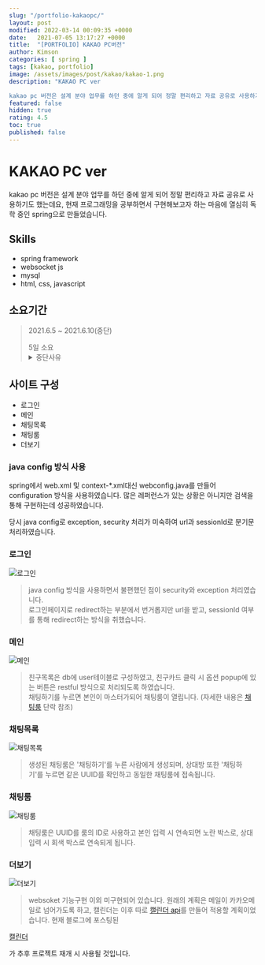 ```yaml
---
slug: "/portfolio-kakaopc/"
layout: post
modified: 2022-03-14 00:09:35 +0000
date:   2021-07-05 13:17:27 +0000
title:  "[PORTFOLIO] KAKAO PC버전"
author: Kimson
categories: [ spring ]
tags: [kakao, portfolio]
image: /assets/images/post/kakao/kakao-1.png
description: "KAKAO PC ver

kakao pc 버전은 설계 분야 업무를 하던 중에 알게 되어 정말 편리하고 자료 공유로 사용하기도 했는데요, 현재 프로그래밍을 공부하면서 구현해보고자 하는 마음에 열심히 독학 중인 spring으로 만들었습니다."
featured: false
hidden: true
rating: 4.5
toc: true
published: false
---
```


# KAKAO PC ver

kakao pc 버전은 설계 분야 업무를 하던 중에 알게 되어 정말 편리하고 자료 공유로 사용하기도 했는데요, 현재 프로그래밍을 공부하면서 구현해보고자 하는 마음에 열심히 독학 중인 spring으로 만들었습니다.

## Skills
- spring framework
- websocket js
- mysql
- html, css, javascript

## 소요기간
>2021.6.5 ~ 2021.6.10(중단)
><footer class="blockquote-footer">5일 소요</footer>
><details><summary>중단사유</summary><p>websoket 지식이 많이 부족하여 현재 준비중인 구직에 지장을 주어 임시 중단</p></details>

## 사이트 구성

- 로그인
- 메인
- 채팅목록
- 채팅룸
- 더보기

### java config 방식 사용

spring에서 web.xml 및 context-*.xml대신 webconfig.java를 만들어 configuration 방식을 사용하였습니다.
많은 레퍼런스가 있는 상황은 아니지만 검색을 통해 구현하는데 성공하였습니다.

당시 java config로 exception, security 처리가 미숙하여 url과 sessionId로 분기문처리하였습니다.

### 로그인

![로그인](/assets/images/post/kakao/kakao-6.png '로그인')

>java config 방식을 사용하면서 불편했던 점이 security와 exception 처리였습니다.  
로그인페이지로 redirect하는 부분에서 번거롭지만 url을 받고, sessionId 여부를 통해 redirect하는 방식을 취했습니다.

### 메인

![메인](/assets/images/post/kakao/kakao-5.png '메인 친구목록')

>친구목록은 db에 user테이블로 구성하였고, 친구카드 클릭 시 옵션 popup에 있는 버튼은 restful 방식으로 처리되도록 하였습니다.  
채팅하기를 누르면 본인이 마스터가되어 채팅룸이 열립니다. (자세한 내용은 [채팅룸][chat] 단락 참조)

[chat]:#채팅룸

### 채팅목록

![채팅목록](/assets/images/post/kakao/kakao-2.png '채팅 목록')

>생성된 채팅룸은 '채팅하기'를 누른 사람에게 생성되며, 상대방 또한 '채팅하기'를 누르면 같은 UUID를 확인하고 동일한 채팅룸에 접속됩니다.  

### 채팅룸

![채팅룸](/assets/images/post/kakao/kakao-3.png '채팅룸')

>채팅룸은 UUID를 룸의 ID로 사용하고 본인 입력 시 연속되면 노란 박스로, 상대 입력 시 회색 박스로 연속되게 됩니다.

### 더보기

![더보기](/assets/images/post/kakao/kakao-1.png '더보기')

>websoket 기능구현 이외 미구현되어 있습니다. 원래의 계획은 메일이 카카오메일로 넘어가도록 하고, 캘린더는 이후 따로 [캘린더 api][kal]를 만들어 적용할 계획이었습니다. 현재 블로그에 포스팅된

[캘린더][kal]

가 추후 프로젝트 재개 시 사용될 것입니다.

[kal]:/javascript-calendar02/ '캘린더'